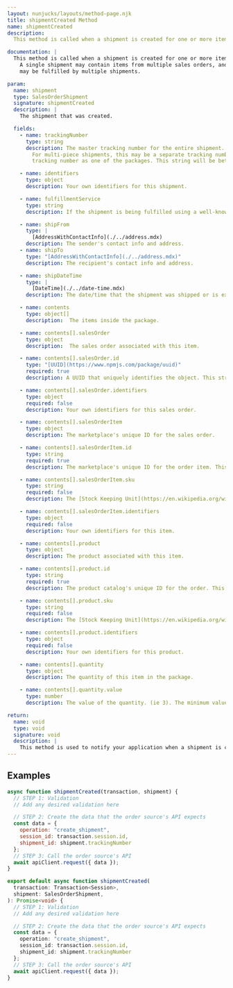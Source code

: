 ```yaml
---
layout: nunjucks/layouts/method-page.njk
title: shipmentCreated Method
name: shipmentCreated
description:
  This method is called when a shipment is created for one or more items in one or more sales orders.

documentation: |
  This method is called when a shipment is created for one or more items in one or more sales orders.
    A single shipment may contain items from multiple sales orders, and a single sales order
    may be fulfilled by multiple shipments.

param:
  name: shipment
  type: SalesOrderShipment
  signature: shipmentCreated
  description: |
    The shipment that was created.

  fields:
    - name: trackingNumber
      type: string
      description: The master tracking number for the entire shipment. For single-piece shipments, this will be the same as the package tracking number.
        For multi-piece shipments, this may be a separate tracking number, or the same
        tracking number as one of the packages. This string will be between `0` and `100` characters and will not contain newline characters.

    - name: identifiers
      type: object
      description: Your own identifiers for this shipment.

    - name: fulfillmentService
      type: string
      description: If the shipment is being fulfilled using a well-known third-party carrier, such as UPS, FedEx, DHL, etc., then this field specifies the carrier service.

    - name: shipFrom
      type: |
        [AddressWithContactInfo](./../address.mdx)
      description: The sender's contact info and address.
    - name: shipTo
      type: "[AddressWithContactInfo](./../address.mdx)"
      description: The recipient's contact info and address.

    - name: shipDateTime
      type: |
        [DateTime](./../date-time.mdx)
      description: The date/time that the shipment was shipped or is expected to ship. This is not guaranteed to be in the future.

    - name: contents
      type: object[]
      description:  The items inside the package.

    - name: contents[].salesOrder
      type: object
      description:  The sales order associated with this item.

    - name: contents[].salesOrder.id
      type: "[UUID](https://www.npmjs.com/package/uuid)"
      required: true
      description: A UUID that uniquely identifies the object. This string must be between `1` and `100` characters and must not contain newline characters.

    - name: contents[].salesOrder.identifiers
      type: object
      required: false
      description: Your own identifiers for this sales order.

    - name: contents[].salesOrderItem
      type: object
      description: The marketplace's unique ID for the sales order.

    - name: contents[].salesOrderItem.id
      type: string
      required: true
      description: The marketplace's unique ID for the order item. This string must be between `1` and `100` characters and must not contain newline characters.

    - name: contents[].salesOrderItem.sku
      type: string
      required: false
      description: The [Stock Keeping Unit](https://en.wikipedia.org/wiki/Stock_keeping_unit). This string must be between `0` and `100` characters and must not contain newline characters.

    - name: contents[].salesOrderItem.identifiers
      type: object
      required: false
      description: Your own identifiers for this item.

    - name: contents[].product
      type: object
      description: The product associated with this item.

    - name: contents[].product.id
      type: string
      required: true
      description: The product catalog's unique ID for the order. This string must be between `1` and `100` characters and must not contain newline characters.

    - name: contents[].product.sku
      type: string
      required: false
      description: The [Stock Keeping Unit](https://en.wikipedia.org/wiki/Stock_keeping_unit). This string must be between `0` and `100` characters and must not contain newline characters.

    - name: contents[].product.identifiers
      type: object
      required: false
      description: Your own identifiers for this product.

    - name: contents[].quantity
      type: object
      description: The quantity of this item in the package.

    - name: contents[].quantity.value
      type: number
      description: The value of the quantity. (ie 3). The minimum value is `1`.

return:
  name: void
  type: void
  signature: void
  description: |
    This method is used to notify your application when a shipment is created. It does not return a value.
---
```


Examples
--------------------------------------
```javascript
async function shipmentCreated(transaction, shipment) {
  // STEP 1: Validation
  // Add any desired validation here

  // STEP 2: Create the data that the order source's API expects
  const data = {
    operation: "create_shipment",
    session_id: transaction.session.id,
    shipment_id: shipment.trackingNumber
  };
  // STEP 3: Call the order source's API
  await apiClient.request({ data });
}
```

```typescript
export default async function shipmentCreated(
  transaction: Transaction<Session>,
  shipment: SalesOrderShipment,
): Promise<void> {
  // STEP 1: Validation
  // Add any desired validation here

  // STEP 2: Create the data that the order source's API expects
  const data = {
    operation: "create_shipment",
    session_id: transaction.session.id,
    shipment_id: shipment.trackingNumber
  };
  // STEP 3: Call the order source's API
  await apiClient.request({ data });
}
```

